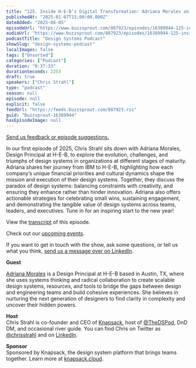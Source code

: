 ```yaml
---
title: "125. Inside H-E-B’s Digital Transformation: Adriana Morales on Design Systems That Empower Teams"
publishedAt: "2025-01-07T15:00:00.000Z"
dateAdded: "2025-06-05"
episodeUrl: "https://www.buzzsprout.com/887923/episodes/16389944-125-inside-h-e-b-s-digital-transformation-adriana-morales-on-design-systems-that-empower-teams.mp3"
audioUrl: "https://www.buzzsprout.com/887923/episodes/16389944-125-inside-h-e-b-s-digital-transformation-adriana-morales-on-design-systems-that-empower-teams.mp3"
podcastTitle: "Design Systems Podcast"
showSlug: "design-systems-podcast"
localImages: false
tags: ["Unsorted"]
categories: ["Podcast"]
duration: "0:37:33"
durationSeconds: 2253
draft: true
speakers: ["Chris Strahl"]
type: "podcast"
season: null
episode: null
explicit: false
feedUrl: "https://feeds.buzzsprout.com/887923.rss"
guid: "Buzzsprout-16389944"
hasEpisodeImage: null
---
```

[Send us feedback or episode suggestions.](https://www.buzzsprout.com/twilio/text_messages/887923/open_sms)

In our first episode of 2025, Chris Strahl sits down with Adriana Morales, Design Principal at H-E-B, to explore the evolution, challenges, and triumphs of design systems in organizations at different stages of maturity. Adriana shares her journey from IBM to H-E-B, highlighting how each company’s unique financial priorities and cultural dynamics shape the mission and execution of their design systems. Together, they discuss the paradox of design systems: balancing constraints with creativity, and ensuring they enhance rather than hinder innovation. Adriana also offers actionable strategies for celebrating small wins, sustaining engagement, and demonstrating the tangible value of design systems across teams, leaders, and executives. Tune in for an inspiring start to the new year!

View the [transcript](https://docs.google.com/document/d/1iM8oy2YuZ6kvbq1VmnxBcCeJO-VU-qEMj3gkW21dkjQ/edit?tab=t.0) of this episode.

Check out our [upcoming events](https://www.knapsack.cloud/events).

If you want to get in touch with the show, ask some questions, or tell us what you think, [send us a message over on LinkedIn](https://www.linkedin.com/showcase/design-systems-podcast/?viewAsMember=true).  

**Guest**

[Adriana Morales](https://www.linkedin.com/in/adrianaamorales/) is a Design Principal at H-E-B based in Austin, TX, where she uses systems thinking and radical collaboration to create scalable design systems, resources, and tools to bridge the gaps between design and engineering teams and build cohesive experiences. She believes in nurturing the next generation of designers to find clarity in complexity and uncover their hidden powers.

**Host**  
Chris Strahl is co-founder and CEO of [Knapsack](https://www.knapsack.cloud/), host of [@TheDSPod](https://twitter.com/thedspod), DnD DM, and occasional river guide. You can find Chris on Twitter as [@chrisstrahl](https://twitter.com/chrisstrahl) and on [LinkedIn](https://www.linkedin.com/in/chrisstrahl/).  
  
**Sponsor**  
Sponsored by Knapsack, the design system platform that brings teams together. Learn more at [knapsack.cloud](https://www.knapsack.cloud/?utm_source=podcast).
